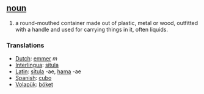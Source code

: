 == [[noun]] ==
#a round-mouthed container made out of plastic, metal or wood, outfitted with a handle and used for carrying things in it, often liquids. 

=== Translations ===
*[[Dutch]]: [[emmer]] ''m''
*[[Interlingua]]: [[situla]]
*[[Latin]]: [[situla]] -ae, [[hama]] -ae
*[[Spanish]]: [[cubo]]
*[[Volapük]]: [[böket]]
